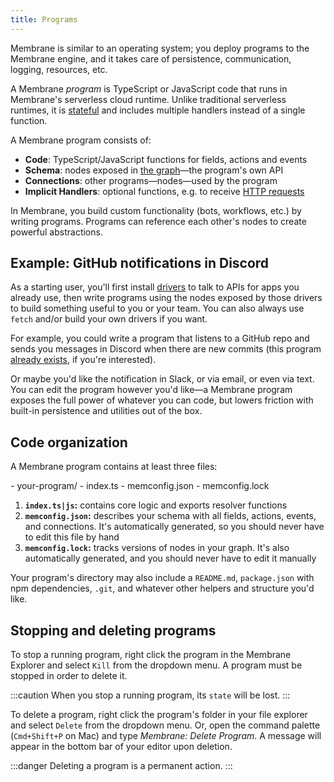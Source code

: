 ```yaml
---
title: Programs
---
```



Membrane is similar to an operating system; you deploy programs to the Membrane engine, and it takes care of persistence, communication, logging, resources, etc.

A Membrane _program_ is TypeScript or JavaScript code that runs in Membrane's serverless cloud runtime. Unlike traditional serverless runtimes, it is [stateful](/features/state/) and includes multiple handlers instead of a single function.

A Membrane program consists of:

- **Code**: TypeScript/JavaScript functions for fields, actions and events
- **Schema**: nodes exposed in [the graph](/concepts/the-graph)—the program's own API
- **Connections**: other programs—nodes—used by the program
- **Implicit Handlers**: optional functions, e.g. to receive [HTTP requests](/features/endpoints)

In Membrane, you build custom functionality (bots, workflows, etc.) by writing programs. Programs can reference each other's nodes to create powerful abstractions.

## Example: GitHub notifications in Discord

As a starting user, you'll first install [drivers](/concepts/drivers) to talk to APIs for apps you already use, then write programs using the nodes exposed by those drivers to build something useful to you or your team. You can also always use `fetch` and/or build your own drivers if you want.

For example, you could write a program that listens to a GitHub repo and sends you messages in Discord when there are new commits (this program [already exists](https://github.com/membrane-io/example-github-discord-tracker/tree/901e198ae309294024d6a0eee4fd37b67b865b1a), if you're interested).

Or maybe you'd like the notification in Slack, or via email, or even via text. You can edit the program however you'd like—a Membrane program exposes the full power of whatever you can code, but lowers friction with built-in persistence and utilities out of the box.

## Code organization

A Membrane program contains at least three files:

<FileTree>
- your-program/
  - index.ts
  - memconfig.json
  - memconfig.lock
</FileTree>

1. **`index.ts|js`:** contains core logic and exports resolver functions
2. **`memconfig.json`:** describes your schema with all fields, actions, events, and connections. It's automatically generated, so you should never have to edit this file by hand
3. **`memconfig.lock`:** tracks versions of nodes in your graph. It's also automatically generated, and you should never have to edit it manually

Your program's directory may also include a `README.md`, `package.json` with npm dependencies, `.git`, and whatever other helpers and structure you'd like.

## Stopping and deleting programs

To stop a running program, right click the program in the Membrane Explorer and select `Kill` from the dropdown menu. A program must be stopped in order to delete it.

:::caution
When you stop a running program, its `state` will be lost.
:::

To delete a program, right click the program's folder in your file explorer and select `Delete` from the dropdown menu. Or, open the command palette (`Cmd+Shift+P` on Mac) and type _Membrane: Delete Program_. A message will appear in the bottom bar of your editor upon deletion.

:::danger
Deleting a program is a permanent action.
:::
